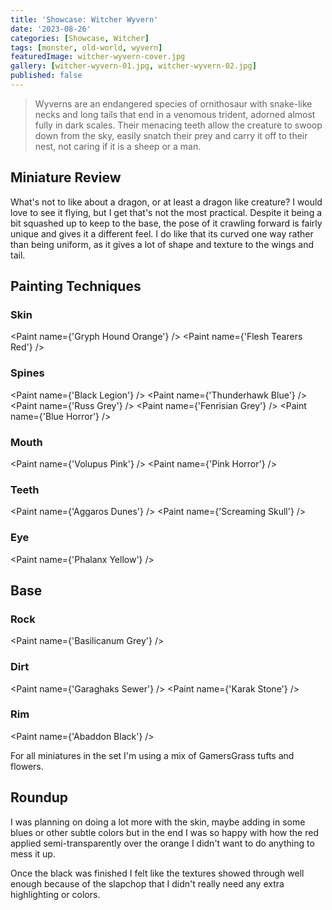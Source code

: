 ```yaml
---
title: 'Showcase: Witcher Wyvern'
date: '2023-08-26'
categories: [Showcase, Witcher]
tags: [monster, old-world, wyvern]
featuredImage: witcher-wyvern-cover.jpg
gallery: [witcher-wyvern-01.jpg, witcher-wyvern-02.jpg]
published: false
---
```



> Wyverns are an endangered species of ornithosaur with snake-like necks and long tails that end in a venomous trident,
> adorned almost fully in dark scales. Their menacing teeth allow the creature to swoop down from the sky, easily
> snatch their prey and carry it off to their nest, not caring if it is a sheep or a man.

## Miniature Review

What's not to like about a dragon, or at least a dragon like creature? I would love to see it flying, but I get that's
not the most practical. Despite it being a bit squashed up to keep to the base, the pose of it crawling forward is
fairly unique and gives it a different feel. I do like that its curved one way rather than being uniform, as it gives
a lot of shape and texture to the wings and tail.

## Painting Techniques

### Skin

<Paint name={'Gryph Hound Orange'} />
<Paint name={'Flesh Tearers Red'} />

### Spines

<Paint name={'Black Legion'} />
<Paint name={'Thunderhawk Blue'} />
<Paint name={'Russ Grey'} />
<Paint name={'Fenrisian Grey'} />
<Paint name={'Blue Horror'} />

### Mouth

<Paint name={'Volupus Pink'} />
<Paint name={'Pink Horror'} />

### Teeth

<Paint name={'Aggaros Dunes'} />
<Paint name={'Screaming Skull'} />

### Eye

<Paint name={'Phalanx Yellow'} />

## Base

### Rock

<Paint name={'Basilicanum Grey'} />

### Dirt

<Paint name={'Garaghaks Sewer'} />
<Paint name={'Karak Stone'} />

### Rim

<Paint name={'Abaddon Black'} />

For all miniatures in the set I'm using a mix of GamersGrass tufts and flowers.

## Roundup

I was planning on doing a lot more with the skin, maybe adding in some blues or other subtle colors but in the end I
was so happy with how the red applied semi-transparently over the orange I didn't want to do anything to mess it up.

Once the black was finished I felt like the textures showed through well enough because of the slapchop that I didn't
really need any extra highlighting or colors.
